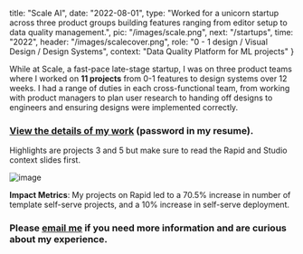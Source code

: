   title: "Scale AI",
  date: "2022-08-01",
  type: "Worked for a unicorn startup across three product groups building features ranging from editor setup to data quality management.",
  pic: "/images/scale.png",
  next: "/startups",
  time: "2022",
  header: "/images/scalecover.png",
  role: "0 - 1 design / Visual Design / Design Systems",
  context: "Data Quality Platform for ML projects"
}



While at Scale, a fast-pace late-stage startup, I was on three product teams where I worked on **11 projects** from 0-1 features to design systems over 12 weeks. I had a range of duties in each cross-functional team, from working with product managers to plan user research to handing off designs to engineers and ensuring designs were implemented correctly.

### [View the details of my work](https://www.figma.com/proto/czej4B70ewj3tUa9nQxRun/Scale-Case-%5BPublic%5D?page-id=3%3A70&node-id=102-5784&node-type=canvas&viewport=360%2C165%2C0.02&t=DA0SbtDXpTkAN21c-1&scaling=min-zoom&content-scaling=fixed&starting-point-node-id=102%3A5784&show-proto-sidebar=1) (password in my resume).

Highlights are projects 3 and 5 but make sure to read the Rapid and Studio context slides first.

![image](images/examples1.png)

**Impact Metrics**: My projects on Rapid led to a 70.5% increase in number of template self-serve projects, and a 10% increase in self-serve deployment.


### Please [email me](mailto:cliu55567@gmail.com) if you need more information and are curious about my experience.
